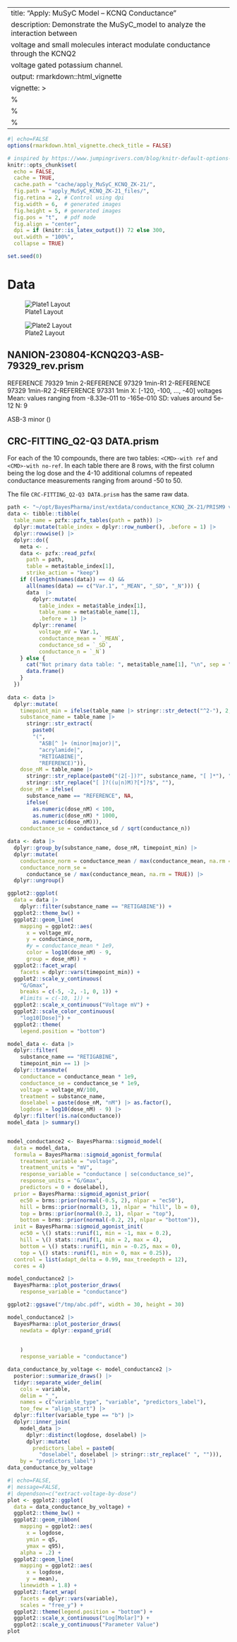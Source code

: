 
---
title: "Apply: MuSyC Model -- KCNQ Conductance"
description: Demonstrate the MuSyC_model to analyze the interaction between
  voltage and small molecules interact modulate conductance through the KCNQ2
  voltage gated potassium channel.
output: rmarkdown::html_vignette
vignette: >
  %\VignetteEngine{knitr::rmarkdown}
  %\VignetteIndexEntry{Apply: MuSyC Model -- ZK-21}
  %\VignetteEncoding{UTF-8}
---


```r
#| echo=FALSE
options(rmarkdown.html_vignette.check_title = FALSE)

# inspired by https://www.jumpingrivers.com/blog/knitr-default-options-settings-hooks/
knitr::opts_chunk$set(
  echo = FALSE,
  cache = TRUE,
  cache.path = "cache/apply_MuSyC_KCNQ_ZK-21/",
  fig.path = "apply_MuSyC_KCNQ_ZK-21_files/",
  fig.retina = 2, # Control using dpi
  fig.width = 6,  # generated images
  fig.height = 5, # generated images
  fig.pos = "t",  # pdf mode
  fig.align = "center",
  dpi = if (knitr::is_latex_output()) 72 else 300, 
  out.width = "100%",
  collapse = TRUE)

set.seed(0)
```




# Data

![Plate1 Layout](../inst/extdata/conductance_KCNQ_ZK-21/plate1_layout.png)

![Plate2 Layout](../inst/extdata/conductance_KCNQ_ZK-21/plate2_layout.png)


## NANION-230804-KCNQ2Q3-ASB-79329_rev.prism

REFERENCE 79329 1min
2-REFERENCE 97329 1min-R1
2-REFERENCE 97329 1min-R2
2-REFERENCE 97331 1min
   X: [-120, -100, ..., -40] voltages
   Mean: values ranging from -8.33e-011 to -165e-010
   SD: values around 5e-12
   N: 9

ASB-3 minor <dose> ()
   



## CRC-FITTING_Q2-Q3 DATA.prism
For each of the 10 compounds, there are two tables: `<CMD>-with ref` and
`<CMD>-with no-ref`. In each table there are 8 rows, with the first column being
the log dose and the 4-10 additional columns of repeated conductance
measurements ranging from around -50 to 50.

The file `CRC-FITTING_Q2-Q3 DATA.prism` has the same raw data.




```r


path <- "~/opt/BayesPharma/inst/extdata/conductance_KCNQ_ZK-21/PRISM9 version/NANION-230822-KCNQ2Q3-ASB-79380_rev.pzfx"
data <- tibble::tibble(
  table_name = pzfx::pzfx_tables(path = path)) |>
  dplyr::mutate(table_index = dplyr::row_number(), .before = 1) |>
  dplyr::rowwise() |>
  dplyr::do({
    meta <- .
    data <- pzfx::read_pzfx(
      path = path,
      table = meta$table_index[1],
      strike_action = "keep")
    if ((length(names(data)) == 4) &&
      all(names(data) == c("Var.1", "_MEAN", "_SD", "_N"))) {
      data  |>
        dplyr::mutate(
          table_index = meta$table_index[1],
          table_name = meta$table_name[1],
          .before = 1) |>
        dplyr::rename(
          voltage_mV = Var.1,
          conductance_mean = `_MEAN`,
          conductance_sd = `_SD`,
          conductance_n = `_N`)
    } else {
      cat("Not primary data table: ", meta$table_name[1], "\n", sep = "")
      data.frame()
    }
  })
  
data <- data |>  
  dplyr::mutate(
    timepoint_min = ifelse(table_name |> stringr::str_detect("^2-"), 2, 1),
    substance_name = table_name |>
      stringr::str_extract(
        paste0(
        "(",
          "ASB[^ ]+ (minor|major)|",
          "acrylamide|",
          "RETIGABINE|",
          "REFERENCE)")),
    dose_nM = table_name |>
      stringr::str_replace(paste0("(2[-])?", substance_name, "[ ]*"), "") |>
      stringr::str_replace("[ ]?((u|n)M)?[*]?$", ""),
    dose_nM = ifelse(
      substance_name == "REFERENCE", NA,
      ifelse(
        as.numeric(dose_nM) < 100,
        as.numeric(dose_nM) * 1000,
        as.numeric(dose_nM))),
    conductance_se = conductance_sd / sqrt(conductance_n))

data <- data |>
  dplyr::group_by(substance_name, dose_nM, timepoint_min) |>
  dplyr::mutate(
    conductance_norm = conductance_mean / max(conductance_mean, na.rm = TRUE),
    conductance_norm_se =
      conductance_se / max(conductance_mean, na.rm = TRUE)) |>
  dplyr::ungroup()


```

```r

ggplot2::ggplot(
  data = data |>
    dplyr::filter(substance_name == "RETIGABINE")) +
  ggplot2::theme_bw() +
  ggplot2::geom_line(
    mapping = ggplot2::aes(
      x = voltage_mV,
      y = conductance_norm,
      #y = conductance_mean * 1e9,
      color = log10(dose_nM) - 9,
      group = dose_nM)) +
  ggplot2::facet_wrap(
    facets = dplyr::vars(timepoint_min)) +
  ggplot2::scale_y_continuous(
    "G/Gmax",
    breaks = c(-5, -2, -1, 0, 1)) +
    #limits = c(-10, 1)) +
  ggplot2::scale_x_continuous("Voltage mV") +
  ggplot2::scale_color_continuous(
    "log10[Dose]") +
  ggplot2::theme(
    legend.position = "bottom")

```

```r

model_data <- data |>
  dplyr::filter(
    substance_name == "RETIGABINE",
    timepoint_min == 1) |>
  dplyr::transmute(
    conductance = conductance_mean * 1e9,
    conductance_se = conductance_se * 1e9,
    voltage = voltage_mV/100,
    treatment = substance_name,
    doselabel = paste(dose_nM, "nM") |> as.factor(),
    logdose = log10(dose_nM) - 9) |>
  dplyr::filter(!is.na(conductance))
model_data |> summary()


model_conductance2 <- BayesPharma::sigmoid_model(
  data = model_data,
  formula = BayesPharma::sigmoid_agonist_formula(
    treatment_variable = "voltage",
    treatment_units = "mV",
    response_variable = "conductance | se(conductance_se)",
    response_units = "G/Gmax",
    predictors = 0 + doselabel),
  prior = BayesPharma::sigmoid_agonist_prior(
    ec50 = brms::prior(normal(-0.5, 2), nlpar = "ec50"),
    hill = brms::prior(normal(3, 1), nlpar = "hill", lb = 0),
    top = brms::prior(normal(0.2, 1), nlpar = "top"),
    bottom = brms::prior(normal(-0.2, 2), nlpar = "bottom")),
  init = BayesPharma::sigmoid_agonist_init(
    ec50 = \() stats::runif(1, min = -1, max = 0.2),
    hill = \() stats::runif(1, min = 2, max = 4),
    bottom = \() stats::runif(1, min = -0.25, max = 0),
    top = \() stats::runif(1, min = 0, max = 0.25)),
  control = list(adapt_delta = 0.99, max_treedepth = 12),
  cores = 4)


```



```r
model_conductance2 |>
  BayesPharma::plot_posterior_draws(
    response_variable = "conductance")

ggplot2::ggsave("/tmp/abc.pdf", width = 30, height = 30)

```

```r

model_conductance2 |>
  BayesPharma::plot_posterior_draws(
    newdata = dplyr::expand_grid(
      
      
    )
    response_variable = "conductance")


```




```r
data_conductance_by_voltage <- model_conductance2 |>
  posterior::summarize_draws() |>
  tidyr::separate_wider_delim(
    cols = variable,
    delim = "_",
    names = c("variable_type", "variable", "predictors_label"),
    too_few = "align_start") |>
  dplyr::filter(variable_type == "b") |>
  dplyr::inner_join(
    model_data |>
      dplyr::distinct(logdose, doselabel) |>
      dplyr::mutate(
        predictors_label = paste0(
          "doselabel", doselabel |> stringr::str_replace(" ", ""))),
    by = "predictors_label")
data_conductance_by_voltage


```
```r
#| echo=FALSE,
#| message=FALSE,
#| dependson=c("extract-voltage-by-dose")
plot <- ggplot2::ggplot(
  data = data_conductance_by_voltage) +
  ggplot2::theme_bw() +
  ggplot2::geom_ribbon(
    mapping = ggplot2::aes(
      x = logdose,
      ymin = q5,
      ymax = q95),
    alpha = .2) +
  ggplot2::geom_line(
    mapping = ggplot2::aes(
      x = logdose,
      y = mean),
    linewidth = 1.8) +
  ggplot2::facet_wrap(
    facets = dplyr::vars(variable),
    scales = "free_y") +
  ggplot2::theme(legend.position = "bottom") +
  ggplot2::scale_x_continuous("Log[Molar]") +
  ggplot2::scale_y_continuous("Parameter Value")
plot
```

